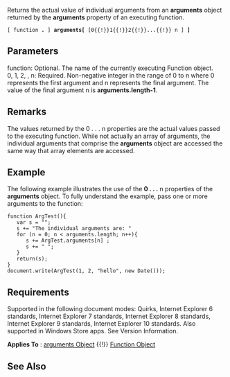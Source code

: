 Returns the actual value of individual arguments from an '''arguments''' object returned by the '''arguments''' property of an executing function.

 [ function '''.''' ] '''arguments[''' [0{{!}}1{{!}}2{{!}}...{{!}} n ] ''']'''

==Parameters==
; function: Optional. The name of the currently executing Function object.
; 0, 1, 2, , n: Required. Non-negative integer in the range of 0 to n where 0 represents the first argument and n represents the final argument. The value of the final argument n is '''arguments.length-1'''.

==Remarks==
The values returned by the 0 . . . n properties are the actual values passed to the executing function. While not actually an array of arguments, the individual arguments that comprise the '''arguments''' object are accessed the same way that array elements are accessed.


==Example==
The following example illustrates the use of the '''0 . . .''' n properties of the '''arguments''' object. To fully understand the example, pass one or more arguments to the function:

 function ArgTest(){
    var s = "";
    s += "The individual arguments are: "
    for (n = 0; n &lt; arguments.length; n++){
       s += ArgTest.arguments[n] ;
       s += " ";
    }
    return(s);
 }
 document.write(ArgTest(1, 2, "hello", new Date()));

==Requirements==
Supported in the following document modes: Quirks, Internet Explorer 6 standards, Internet Explorer 7 standards, Internet Explorer 8 standards, Internet Explorer 9 standards, Internet Explorer 10 standards. Also supported in Windows Store apps. See Version Information.

'''Applies To''' : [[javascript/arguments|arguments Object]] {{!}} [[javascript/Function|Function Object]]


==See Also==

              

              
